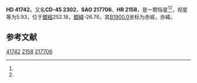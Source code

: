 {{Starbox begin
| name = HD 41742
}}
{{Starbox observe
| epoch = [[J2000.0|J2000.0]]
| constell = {{星座名待查}}<ref name=SIMBAD>{{cite web
 | url=http://simbad.u-strasbg.fr/simbad/sim-id?Ident=HR+2158
 | title=Pulsating variable Star
 | publisher=Centre de Données astronomiques de Strasbourg
 | work=SIMBAD
 | accessdate=2012-07-13
 | archive-date=2016-03-17
 | archive-url=https://web.archive.org/web/20160317053031/http://simbad.u-strasbg.fr/simbad/sim-id?Ident=HR+2158
 | dead-url=no
 }}</ref><ref name=DATA>{{cite web
 | url=http://vizier.u-strasbg.fr/viz-bin/VizieR-5?-out.add=.&-source=5050&-corr=PK=HR&-out.max=9999&HR=2158
 | title=VizieR Detailed Page
 | accessdate=2012-07-13
 | archive-date=2016-03-04
 | archive-url=https://web.archive.org/web/20160304142218/http://vizier.u-strasbg.fr/viz-bin/VizieR-5?-out.add=.&-source=5050&-corr=PK=HR&-out.max=9999&HR=2158
 | dead-url=no
 }}</ref>
| 星官 = 
| ra = {{RA|6|4|40.2}}<ref name=SIMBAD /><ref name=DATA />
| dec = {{DEC|-45|4|44}}<ref name=SIMBAD /><ref name=DATA />
| appmag_v = 5.93<ref name=SIMBAD /><ref name=DATA />
}}
{{Starbox character
| class = F4V<ref name=SIMBAD /><ref name=DATA />
| b-v = 0.49<ref name=SIMBAD /><ref name=DATA />
| u-b = -0.01<ref name=SIMBAD /><ref name=DATA />
| r-i = <ref name=SIMBAD /><ref name=DATA />
| variable = 
}}
{{Starbox astrometry
| radial_v = -0.01
| prop_mo_ra = 27
| parallax = 0.033
| p_error = 
}}
{{Starbox catalog
| names =CD-45 2302，[[SAO星表|SAO]] 217706，[[HD星表|HD]] 41742，[[HR星表|HR]] 2158}}
{{Starbox reference |Simbad=HR+2158}}
{{Starbox end}}

'''HD 41742'''，又名'''CD-45 2302'''，'''SAO 217706'''、'''HR 2158'''，是一颗恒星<ref name=SIMBAD /><ref name=DATA />，视星等为5.93，位于[[銀道座標系|銀經]]252.18，[[銀道座標系|銀緯]]-26.76，其[[B1900.0|B1900.0]]坐标为赤經{{RA|6|1|47.5}}，赤緯{{DEC|-45|-26.76|42}}。

== 参考文献 ==
{{reflist}}

{{star-stub}}

[[Category:HD和HDE天體|41742]]
[[Category:HR天體|2158]]
[[Category:SAO天體|217706]]